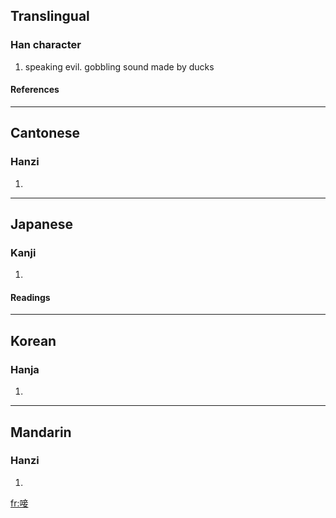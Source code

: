 ==Translingual==
===Han character===
{{Han char|rn=30|rad=口|as=08|sn=11|four=6004<sub>4</sub>|canj=口卜廿女 (RYTV)}}
# speaking evil. gobbling sound made by ducks
====References====
{{Han ref|kx=0194.090|dkj=03780|dj=0414.150|hdz=10645.080|uh=553C|ud=21820|bh=D473|bd=54387}}
----
==Cantonese==
===Hanzi===
{{yue-hanzi|jyut=|y=chip3, jaap3 saap3}}
# {{defn|Cantonese}}
----
==Japanese==
===Kanji===
{{ja-kanji|grade=|rs=口08}}
# {{defn|Japanese}} 
====Readings====
{{ja-readings|on=[[そう]] (sō), [[しょう]] (shō)|kun=[[くらう]] (kurau), [[すする]] (susuru), [[ついばむ]] (tsuibamu), [[ふむ]] (fumu)}}
----
==Korean==
===Hanja===
{{ko-hanja|hangeul=삽|rv=sap|mr=sap}}
# {{defn|Korean}}
----
==Mandarin==
===Hanzi===
{{cmn-hanzi|pin=[[shà]] ([[sha4]])|wg=sha<sup>4</sup>}}
# {{defn|Mandarin}}

[[fr:唼]]